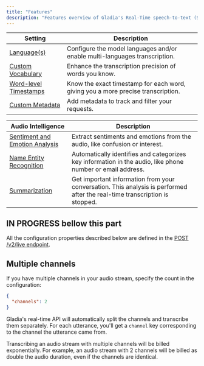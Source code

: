 ```yaml
---
title: "Features"
description: "Features overview of Gladia's Real-Time speech-to-text (STT) API."
---
```


| **Setting**                                                                       | **Description**                                                                                            |
|-----------------------------------------------------------------------------------|------------------------------------------------------------------------------------------------------------|
| [Language(s)](/chapters/settings/language-options) | Configure the model languages and/or enable multi-languages transcription. |
| [Custom Vocabulary](/chapters/settings/vocabulary-spelling) | Enhance the transcription precision of words you know.|
| [Word-level Timestamps](/chapters/settings/word-timestamps) | Know the exact timestamp for each word, giving you a more precise transcription. |
| [Custom Metadata](/chapters/settings/custom-metadata) | Add metadata to track and filter your requests. |


| **Audio Intelligence**                                                                       | **Description**                                                                                            |
|-----------------------------------------------------------------------------------|------------------------------------------------------------------------------------------------------------|
| [Sentiment and Emotion Analysis](/chapters/audio-intelligence/pages/sentiment-analysis) | Extract sentiments and emotions from the audio, like confusion or interest.                                |
| [Name Entity Recognition](/chapters/audio-intelligence/pages/named-entity-recognition)  | Automatically identifies and categorizes key information in the audio, like phone number or email address. |
| [Summarization](/chapters/audio-intelligence/pages/summarization)  | Get important information from your conversation. This analysis is performed after the real-time transcription is stopped. |



## IN PROGRESS bellow this part


<Note>All the configuration properties described below are defined in the [POST /v2/live endpoint](/api-reference/v2/live/init).</Note>


## Multiple channels

If you have multiple channels in your audio stream, specify the count in the configuration:

```json
{
  "channels": 2
}
```

Gladia's real-time API will automatically split the channels and transcribe them separately.
For each utterance, you'll get a `channel` key corresponding to the channel the utterance came from.

<Warning>
  Transcribing an audio stream with multiple channels will be billed exponentially. For example, an audio stream with 2 channels will be billed as double the audio duration, even if the channels are identical.
</Warning>